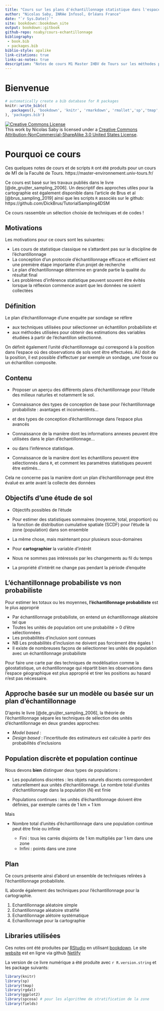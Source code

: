 ```yaml
--- 
title: "Cours sur les plans d'échantillonnage statistique dans l'espace pour l'étude des sols"
author: "Nicolas Saby, INRAe Infosol, Orléans France"
date: "`r Sys.Date()`"
site: bookdown::bookdown_site
output: bookdown::gitbook
github-repo: nsaby/cours-echantillonnage
bibliography: 
 - book.bib
 - packages.bib
biblio-style: apalike
link-citations: true
links-as-notes: true
description: "Notes de cours M1 Master IHBV de Tours sur les méthodes pour les plans d'échantillonnage statistique dans l'espace"
---
```


Bienvenue
=========

```r
# automatically create a bib database for R packages
knitr::write_bib(c(
  .packages(), 'bookdown', 'knitr', 'rmarkdown', 'rmallet','sp','tmap','rgdal','ggplot2','spcosa','fields'
), 'packages.bib')
```

<a rel="license" href="http://creativecommons.org/licenses/by-nc-sa/3.0/us/"><img alt="Creative Commons License" style="border-width:0" src="https://i.creativecommons.org/l/by-nc-sa/3.0/us/88x31.png" /></a><br />This work by Nicolas Saby is licensed under a <a rel="license" href="http://creativecommons.org/licenses/by-nc-sa/3.0/us/">Creative Commons Attribution-NonCommercial-ShareAlike 3.0 United States License</a>.

Pourquoi ce cours {#WHY}
======================

Ces quelques notes de cours et de scripts `R` ont été produits pour un cours de M1 de la Faculté de Tours. https://master-environnement.univ-tours.fr/

Ce cours est basé sur les travaux publiés dans le livre [@de_gruijter_sampling_2006]. Un descriptif des approches utiles pour la cartographie est également disponible dans l'article de Brus et al [@brus_sampling_2019] ainsi que les scripts `R` associés  sur le github: https://github.com/DickBrus/TutorialSampling4DSM

Ce cours rassemble un sélection choisie de techniques et de codes !


Motivations
-----------

Les motivations pour ce cours sont les suivantes:

- Les cours de statistique classique ne s'attardent pas sur la discipline de l'échantillonnage
- La conception d'un protocole d'échantillonnage efficace et efficient est une première étape importante d'un projet de recherche
- Le plan d'échantillonnage détermine en grande partie la qualité du résultat final
- Les problèmes d'inférence statistique peuvent souvent être évités lorsque la réflexion commence avant que les données ne soient collectées


Définition
-----------

Le plan d'échantillonnage d'une enquête par sondage se réfère

- aux techniques utilisées pour sélectionner un échantillon probabiliste et
- aux méthodes utilisées pour obtenir des estimations des variables étudiées à partir de l'échantillon sélectionné.

On définit également l'unité d'échantillonnage qui correspond à la position dans l'espace où des observations de sols vont être effectuées. AU doit de la position, il est possible d'effectuer par exemple un sondage, une fosse ou un échantillon composite.

Contenu
---------

- Proposer un aperçu des différents plans d'échantillonnage pour l'étude des milieux naturles et notamment le sol.

- Connaissance des types de conception de base pour l'échantillonnage probabiliste : avantages et inconvénients...

- et des types de conception d'échantillonnage dans l'espace plus avancés

- Connaissance de la manière dont les informations annexes peuvent être utilisées dans le plan d'échantillonnage...

- ou dans l'inférence statistique.

- Connaissance de la manière dont les échantillons peuvent être sélectionnés dans `R`, et comment
les paramètres statistiques peuvent être estimés...


Cela ne concerne pas  la manière dont un plan d'échantillonnage peut être évalué ex ante avant la collecte des données

Objectifs d'une étude de sol
----------------------------

* Objectifs possibles de l'étude

 + Pour estimer des statistiques sommaires (moyenne, total, proportion) ou la fonction de distribution cumulative spatiale (SCDF) pour l'étude la zone (population) dans son ensemble
 
 + La même chose, mais maintenant pour plusieurs sous-domaines
 
 + Pour **cartographier** la variable d'intérêt
 
* Nous ne sommes pas intéressés par les changements au fil du temps

* La propriété d'intérêt ne change pas pendant la période d'enquête


L'échantillonnage probabiliste vs non probabiliste
----------------------------

Pour estimer les totaux ou les moyennes, **l'échantillonnage probabiliste** est le plus
approprié

- Par échantillonnage probabiliste, on entend un échantillonnage aléatoire tel que
- Toutes les unités de population ont une probabilité > 0 d'être sélectionnées
- Les probabilités d'inclusion sont connues
- NB Les probabilités d'inclusion ne doivent pas forcément être égales !
- Il existe de nombreuses façons de sélectionner les unités de population avec un échantillonnage probabiliste


Pour faire une carte par des techniques de modèlisation comme la géostatistique, un échantillonnage qui répartit bien les observations dans l'espace géographique est plus approprié et tirer les positions au hasard n'est pas nécessaire.


Approche basée sur un modèle ou basée sur un plan d'échantillonnage
------------------------------------------------------------------

D'après le livre [@de_gruijter_sampling_2006], la théorie de l'échantillonnage sépare les techniques de sélection des unités d'échantillonnage en deux grandes approches:

* *Model based* : 
* *Design based* : l'incertitude des estimateurs est calculée à partir des probabilités d'inclusions


Population discrète et population continue
---------------------------------------

Nous devons **bien** distinguer deux types de populations :

* Les populations discrètes : les objets naturels discrets correspondent naturellement aux unités d'échantillonnage. Le nombre total d'unités d'échantillonnage dans la  population ($N$) est finie

* Populations continues : 
les unités d'échantillonnage doivent être définies, par exemple carrés de 1 km × 1 km

Mais

* Nombre total d'unités d'échantillonnage dans une population continue peut être finie ou infinie

  + Fini : tous les carrés disjoints de 1 km multipliés par 1 km dans une zone  
  + Infini : points dans une zone



Plan
------

Ce cours présente ainsi d'abord un ensemble de techniques relirées à l'échantillonnage probabiliste.

IL aborde également des techniques pour l'échantillonnage pour la cartographie.

1. Echantillonnage aléatoire simple
2. Echantillonnage aléatoire stratifié
3. Echantillonnage alétoire systématique
4. Echanillonnage pour la cartographie

Libraries utilisées
--------------------

Ces notes ont été produites par [RStudio](http://www.rstudio.com/ide/) en utilisant [bookdown](http://bookdown.org/). Le site [website](https://nsaby.github.io/cours-echantillonnage/) est en ligne via github [Netlify](http://netlify.com/)

La version de ce livre numérique a été produite avec  `r R.version.string` et les package suivants:

```r
library(knitr)
library(sp)
library(tmap)
library(rgdal)
library(ggplot2)
library(spcosa) # pour les algorithme de stratification de la zone
library(fields)
```
